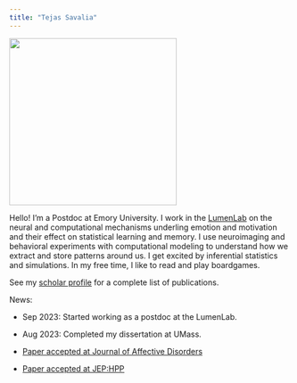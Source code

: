 ```yaml
---
title: "Tejas Savalia"
---
```


![](../images/display_pic.jpg){width=300 fig-align="center"}


Hello!
I'm a Postdoc at Emory University. I work in the [LumenLab](https://scholarblogs.emory.edu/lumenlab/) on the neural and computational mechanisms underling emotion and motivation and their effect on statistical learning and memory. I use neuroimaging and behavioral experiments with computational modeling to understand how we extract and store patterns around us. I get excited by inferential statistics and simulations. In my free time, I like to read and play boardgames. 

See my [scholar profile](https://scholar.google.com/citations?user=25KCLG8AAAAJ&hl=en&oi=ao) for a complete list of publications.

News: 

- Sep 2023: Started working as a postdoc at the LumenLab.

- Aug 2023: Completed my dissertation at UMass. 

- [Paper accepted at Journal of Affective Disorders](https://doi.org/10.1016/j.jad.2024.07.072) 

- [Paper accepted at JEP:HPP](https://drive.google.com/file/d/1k0dOQ94EU0iz1luldkvcKehhTvaVaqsm/view?usp=sharing) 